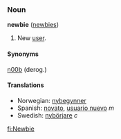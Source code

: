 ===Noun===
'''newbie''' ([[newbies]])

#New [[user]].

====Synonyms====

[[n00b]] (derog.)

====Translations====
*Norwegian: [[nybegynner]]
*Spanish: [[novato]], [[usuario nuevo]] ''m''
*Swedish: [[nybörjare]] ''c''

[[fi:Newbie]]